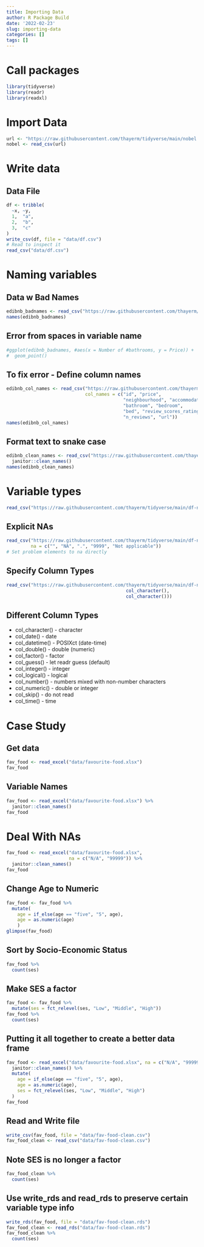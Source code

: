 ```yaml
---
title: Importing Data
author: R Package Build
date: '2022-02-23'
slug: importing-data
categories: []
tags: []
---
```

# Call packages
```r
library(tidyverse)
library(readr)
library(readxl)
```


# Import Data
```r
url <- "https://raw.githubusercontent.com/thayerm/tidyverse/main/nobel.csv"
nobel <- read_csv(url)
```

# Write data
## Data File
```r
df <- tribble(
  ~x, ~y,
  1,  "a",
  2,  "b",
  3,  "c"
)
write_csv(df, file = "data/df.csv")
# Read to inspect it
read_csv("data/df.csv")
```
# Naming variables
## Data w Bad Names
```r
edibnb_badnames <- read_csv("https://raw.githubusercontent.com/thayerm/tidyverse/main/edibnb-badnames.csv")
names(edibnb_badnames)
```
## Error from spaces in variable name
```r
#ggplot(edibnb_badnames, #aes(x = Number of #bathrooms, y = Price)) +
#  geom_point()
```
## To fix error - Define column names
```r
edibnb_col_names <- read_csv("https://raw.githubusercontent.com/thayerm/tidyverse/main/edibnb-badnames.csv",
                             col_names = c("id", "price", 
                                           "neighbourhood", "accommodates",
                                           "bathroom", "bedroom", 
                                           "bed", "review_scores_rating", 
                                           "n_reviews", "url"))
names(edibnb_col_names)
```
## Format text to snake case
```r
edibnb_clean_names <- read_csv("https://raw.githubusercontent.com/thayerm/tidyverse/main/edibnb-badnames.csv") %>%
  janitor::clean_names()
names(edibnb_clean_names)
```

# Variable types
```r
read_csv("https://raw.githubusercontent.com/thayerm/tidyverse/main/df-na.csv")
```
## Explicit NAs
```r
read_csv("https://raw.githubusercontent.com/thayerm/tidyverse/main/df-na.csv", 
         na = c("", "NA", ".", "9999", "Not applicable"))
# Set problem elements to na directly
```
## Specify Column Types
```r
read_csv("https://raw.githubusercontent.com/thayerm/tidyverse/main/df-na.csv", col_types = list(col_double(), 
                                            col_character(), 
                                            col_character()))
```
## Different Column Types
- col_character() -	character
- col_date() -	date
- col_datetime() -	POSIXct (date-time)
- col_double() -	double (numeric)
- col_factor() -	factor
- col_guess() -	let readr guess (default)
- col_integer() -	integer
- col_logical() -	logical
- col_number() -	numbers mixed with non-number characters
- col_numeric() -	double or integer
- col_skip() -	do not read
- col_time() -	time

# Case Study
## Get data
```r
fav_food <- read_excel("data/favourite-food.xlsx")
fav_food
```
## Variable Names
```r
fav_food <- read_excel("data/favourite-food.xlsx") %>%
  janitor::clean_names()
fav_food
```
# Deal With NAs
```r
fav_food <- read_excel("data/favourite-food.xlsx",
                       na = c("N/A", "99999")) %>%
  janitor::clean_names()
fav_food
```
## Change Age to Numeric
```r
fav_food <- fav_food %>%
  mutate(
    age = if_else(age == "five", "5", age),
    age = as.numeric(age)
    )
glimpse(fav_food)
```

## Sort by Socio-Economic Status
```r
fav_food %>%
  count(ses)
```
## Make SES a factor
```r
fav_food <- fav_food %>%
  mutate(ses = fct_relevel(ses, "Low", "Middle", "High"))
fav_food %>%
  count(ses)
```
## Putting it all together to create a better data frame
```r
fav_food <- read_excel("data/favourite-food.xlsx", na = c("N/A", "99999")) %>%
  janitor::clean_names() %>%
  mutate(
    age = if_else(age == "five", "5", age), 
    age = as.numeric(age),
    ses = fct_relevel(ses, "Low", "Middle", "High")
  )
fav_food
```
## Read and Write file
```r
write_csv(fav_food, file = "data/fav-food-clean.csv")
fav_food_clean <- read_csv("data/fav-food-clean.csv")
```
## Note SES is no longer a factor
```r
fav_food_clean %>%
  count(ses)
```
## Use write_rds and read_rds to preserve certain variable type info
```r
write_rds(fav_food, file = "data/fav-food-clean.rds")
fav_food_clean <- read_rds("data/fav-food-clean.rds")
fav_food_clean %>%
  count(ses)
```







